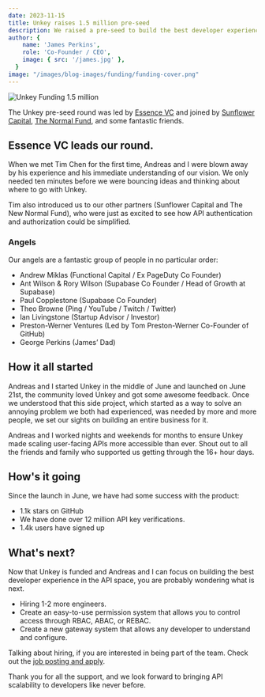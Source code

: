 ```yaml
---
date: 2023-11-15
title: Unkey raises 1.5 million pre-seed
description: We raised a pre-seed to build the best developer experience for API authentication and authorization
author: {
    name: 'James Perkins',
    role: 'Co-Founder / CEO',
    image: { src: '/james.jpg' },
  }
image: "/images/blog-images/funding/funding-cover.png"
---
```


![Unkey Funding 1.5 million](/images/blog-images/funding/funding-cover.png)

The Unkey pre-seed round was led by [Essence VC](http://essence.vc/) and joined by [Sunflower Capital](https://www.crunchbase.com/organization/sunflower-capital), [The Normal Fund](https://new-normal.ventures/), and some fantastic friends.

## Essence VC leads our round.

When we met Tim Chen for the first time, Andreas and I were blown away by his experience and his immediate understanding of our vision. We only needed ten minutes before we were bouncing ideas and thinking about where to go with Unkey.

Tim also introduced us to our other partners (Sunflower Capital and The New Normal Fund), who were just as excited to see how API authentication and authorization could be simplified.

### Angels

Our angels are a fantastic group of people in no particular order:

- Andrew Miklas (Functional Capital / Ex PageDuty Co Founder)
- Ant Wilson & Rory Wilson (Supabase Co Founder / Head of Growth at Supabase)
- Paul Copplestone (Supabase Co Founder)
- Theo Browne (Ping / YouTube / Twitch / Twitter)
- Ian Livingstone (Startup Advisor / Investor)
- Preston-Werner Ventures (Led by Tom Preston-Werner Co-Founder of GitHub)
- George Perkins (James’ Dad)

## How it all started

Andreas and I started Unkey in the middle of June and launched on June 21st, the community loved Unkey and got some awesome feedback. Once we understood that this side project, which started as a way to solve an annoying problem we both had experienced, was needed by more and more people, we set our sights on building an entire business for it.

Andreas and I worked nights and weekends for months to ensure Unkey made scaling user-facing APIs more accessible than ever. Shout out to all the friends and family who supported us getting through the 16+ hour days.

## How's it going

Since the launch in June, we have had some success with the product:

- 1.1k stars on GitHub
- We have done over 12 million API key verifications.
- 1.4k users have signed up

## What's next?

Now that Unkey is funded and Andreas and I can focus on building the best developer experience in the API space, you are probably wondering what is next.

- Hiring 1-2 more engineers.
- Create an easy-to-use permission system that allows you to control access through RBAC, ABAC, or REBAC.
- Create a new gateway system that allows any developer to understand and configure.

Talking about hiring, if you are interested in being part of the team. Check out the [job posting and apply](/careers).

Thank you for all the support, and we look forward to bringing API scalability to developers like never before.
